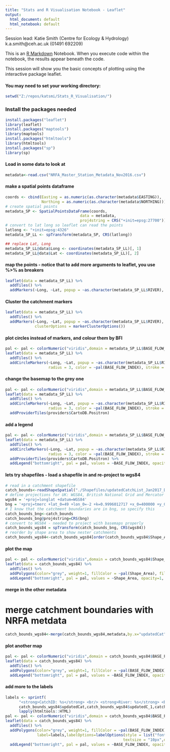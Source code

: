 ---
title: "Stats and R Visualisation Notebook - Leaflet"
output:
  html_document: default
  html_notebook: default
---
Session lead: Katie Smith (Centre for Ecology & Hydrology) k.a.smith@ceh.ac.uk (01491 692209)

This is an [R Markdown](http://rmarkdown.rstudio.com) Notebook. When you execute code within the notebook, the results appear beneath the code. 

This session will show you the basic concepts of plotting using the interactive package leaflet.

#### You may need to set your working directory:
```{r}
setwd("Z:/repos/katsmi/Stats_R_Visualisation/")
```
### Install the packages needed
```{r}
install.packages("leaflet")
library(leaflet)
install.packages("maptools")
library(maptools)
install.packages("htmltools")
library(htmltools)
install.packages("sp")
library(sp)
```
#### Load in some data to look at
```{r}
metadata<-read.csv("NRFA_Master_Station_Metadata_Nov2016.csv")
```
#### make a spatial points dataframe
```{r}
coords <- cbind(Easting = as.numeric(as.character(metadata$EASTING)),
                Northing = as.numeric(as.character(metadata$NORTHING)))
# create spatial points
metadata_SP <- SpatialPointsDataFrame(coords,
                                 data = metadata,
                                 proj4string = CRS("+init=epsg:27700"))
# convert to lat long so leaflet can read the points
latlong <- "+init=epsg:4326"
metadata_SP_LL <- spTransform(metadata_SP, CRS(latlong))

## replace Lat, Long
metadata_SP_LL@data$Long <- coordinates(metadata_SP_LL)[, 1]
metadata_SP_LL@data$Lat <- coordinates(metadata_SP_LL)[, 2]
```
#### map the points - notice that to add more arguments to leaflet, you use %>% as breakers
```{r}
leaflet(data = metadata_SP_LL) %>% 
  addTiles() %>%
  addMarkers(~Long, ~Lat, popup = ~as.character(metadata_SP_LL$RIVER), label = ~as.character(metadata_SP_LL$RIVER))
```
#### Cluster the catchment markers
```{r}
leaflet(data = metadata_SP_LL) %>% 
  addTiles() %>%
  addMarkers(~Long, ~Lat, popup = ~as.character(metadata_SP_LL$RIVER), label = ~as.character(metadata_SP_LL$RIVER),
             clusterOptions = markerClusterOptions())
```
#### plot circles instead of markers, and colour them by BFI
```{r}
pal <- pal <- colorNumeric("viridis",domain = metadata_SP_LL$BASE_FLOW_INDEX)
leaflet(data = metadata_SP_LL) %>% 
  addTiles() %>%
  addCircleMarkers(~Long, ~Lat, popup = ~as.character(metadata_SP_LL$RIVER), label = ~as.character(metadata_SP_LL$RIVER),
                   radius = 3, color = ~pal(BASE_FLOW_INDEX), stroke = FALSE, fillOpacity = 0.7)
```
#### change the basemap to the grey one
```{r}
pal <- pal <- colorNumeric("viridis",domain = metadata_SP_LL$BASE_FLOW_INDEX)
leaflet(data = metadata_SP_LL) %>% 
  addTiles() %>%
  addCircleMarkers(~Long, ~Lat, popup = ~as.character(metadata_SP_LL$RIVER), label = ~as.character(metadata_SP_LL$RIVER),
                   radius = 3, color = ~pal(BASE_FLOW_INDEX), stroke = FALSE, fillOpacity = 0.7) %>%
  addProviderTiles(providers$CartoDB.Positron)
```
#### add a legend
```{r}
pal <- pal <- colorNumeric("viridis",domain = metadata_SP_LL$BASE_FLOW_INDEX)
leaflet(data = metadata_SP_LL) %>% 
  addTiles() %>%
  addCircleMarkers(~Long, ~Lat, popup = ~as.character(metadata_SP_LL$RIVER), label = ~as.character(metadata_SP_LL$RIVER),
                   radius = 3, color = ~pal(BASE_FLOW_INDEX), stroke = FALSE, fillOpacity = 0.7) %>%
  addProviderTiles(providers$CartoDB.Positron) %>%
  addLegend("bottomright", pal = pal, values = ~BASE_FLOW_INDEX, opacity=1, title="Base Flow Index")
```
#### lets try shapefiles - load a shapefile in and re-project to wgs84
```{r}
# read in a catchment shapefile
catch_bounds<-readShapeSpatial("./Shapefiles/updatedCatchList_Jan2017_DR.shp")
# define projections for UK: WGS84, British National Grid and Mercator
wgs84 = '+proj=longlat +datum=WGS84'
bng = '+proj=tmerc +lat_0=49 +lon_0=-2 +k=0.9996012717 +x_0=400000 +y_0=-100000 +ellps=airy +datum=OSGB36 +units=m +no_defs'
# I know that the catchment boundaries are in bng, so specify this
catch_bounds_bng<-catch_bounds
catch_bounds_bng@proj4string=CRS(bng)
# convert to WGS84 - needed to project with basemaps properly
catch_bounds_wgs84 = spTransform(catch_bounds_bng, CRS(wgs84))
# reorder by shape area to show nester catchments
catch_bounds_wgs84<-catch_bounds_wgs84[order(catch_bounds_wgs84$Shape_Area,decreasing = TRUE),]
```
#### plot the map
```{r}
pal <- pal <- colorNumeric("viridis",domain = catch_bounds_wgs84$Shape_Area)
leaflet(data = catch_bounds_wgs84) %>% 
  addTiles() %>%
  addPolygons(color="grey", weight=1, fillColor = ~pal(Shape_Area), fillOpacity=1,label=~updatedC_1) %>%
  addLegend("bottomright", pal = pal, values = ~Shape_Area, opacity=1, title="Catchment Area (km2)")
```
#### merge in the other metadata
# merge catchment boundaries with NRFA metdata
```{r}
catch_bounds_wgs84<-merge(catch_bounds_wgs84,metadata,by.x="updatedCat",by.y="STATION")
```
#### plot another map
```{r}
pal <- pal <- colorNumeric("viridis",domain = catch_bounds_wgs84$BASE_FLOW_INDEX)
leaflet(data = catch_bounds_wgs84) %>% 
  addTiles() %>%
  addPolygons(color="grey", weight=1, fillColor = ~pal(BASE_FLOW_INDEX), fillOpacity=1) %>%
  addLegend("bottomright", pal = pal, values = ~BASE_FLOW_INDEX, opacity=1, title="BFI")
```
#### add more to the labels
```{r}
labels <- sprintf(
      "<strong>CatchID: %s</strong> <br/> <strong>River: %s</strong> <br/> BFI: %.3f <br/> Mean Flow: %.3f",
      catch_bounds_wgs84$updatedCat,catch_bounds_wgs84$updatedC_1,catch_bounds_wgs84$BASE_FLOW_INDEX,catch_bounds_wgs84$MEAN_FLOW)%>%
      lapply(htmltools::HTML)
pal <- pal <- colorNumeric("viridis",domain = catch_bounds_wgs84$BASE_FLOW_INDEX)
leaflet(data = catch_bounds_wgs84) %>% 
  addTiles() %>%
  addPolygons(color="grey", weight=1, fillColor = ~pal(BASE_FLOW_INDEX), fillOpacity=1,
              label=labels,labelOptions=labelOptions(style = list("font-weight" = "normal", padding = "1px 2px"),
                                                    textsize = "10px",direction = "auto",opacity=0.8)) %>%
  addLegend("bottomright", pal = pal, values = ~BASE_FLOW_INDEX, opacity=1, title="BFI")
```
